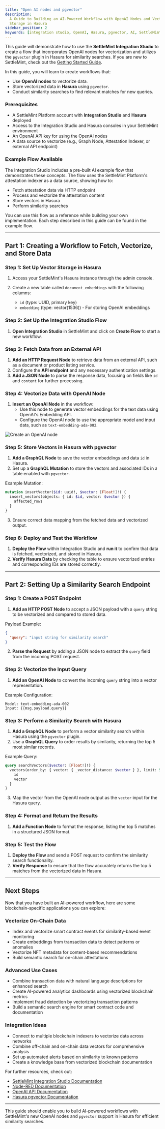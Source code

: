 ```yaml
---
title: "Open AI nodes and pgvector"
description:
  A Guide to Building an AI-Powered Workflow with OpenAI Nodes and Vector
  Storage in Hasura
sidebar_position: 2
keywords: [integration studio, OpenAI, Hasura, pgvector, AI, SettleMint]
---
```


This guide will demonstrate how to use the **SettleMint Integration Studio** to
create a flow that incorporates OpenAI nodes for vectorization and utilizes the
`pgvector` plugin in Hasura for similarity searches. If you are new to
SettleMint, check out the
[Getting Started Guide](/launching-the-platform/managed-cloud-deployment/quickstart).

In this guide, you will learn to create workflows that:

- Use **OpenAI nodes** to vectorize data.
- Store vectorized data in **Hasura** using `pgvector`.
- Conduct similarity searches to find relevant matches for new queries.

### Prerequisites

- A SettleMint Platform account with **Integration Studio** and **Hasura**
  deployed
- Access to the Integration Studio and Hasura consoles in your SettleMint
  environment
- An OpenAI API key for using the OpenAI nodes
- A data source to vectorize (e.g., Graph Node, Attestation Indexer, or external
  API endpoint)

### Example Flow Available

The Integration Studio includes a pre-built AI example flow that demonstrates
these concepts. The flow uses the SettleMint Platform's attestation indexer as a
data source, showing how to:

- Fetch attestation data via HTTP endpoint
- Process and vectorize the attestation content
- Store vectors in Hasura
- Perform similarity searches

You can use this flow as a reference while building your own implementation.
Each step described in this guide can be found in the example flow.

---

## Part 1: Creating a Workflow to Fetch, Vectorize, and Store Data

### Step 1: Set Up Vector Storage in Hasura

1. Access your SettleMint's Hasura instance through the admin console.

2. Create a new table called `document_embeddings` with the following columns:
   - `id` (type: UUID, primary key)
   - `embedding` (type: vector(1536)) - For storing OpenAI embeddings

### Step 2: Set Up the Integration Studio Flow

1. **Open Integration Studio** in SettleMint and click on **Create Flow** to
   start a new workflow.

### Step 3: Fetch Data from an External API

1. **Add an HTTP Request Node** to retrieve data from an external API, such as a
   document or product listing service.
2. Configure the **API endpoint** and any necessary authentication settings.
3. **Add a JSON Node** to parse the response data, focusing on fields like `id`
   and `content` for further processing.

### Step 4: Vectorize Data with OpenAI Node

1. **Insert an OpenAI Node** in the workflow:
   - Use this node to generate vector embeddings for the text data using
     OpenAI's Embedding API.
   - Configure the OpenAI node to use the appropriate model and input data, such
     as `text-embedding-ada-002`.

![Create an OpenAI node](../../img/developer-guides/openai-node.png)

### Step 5: Store Vectors in Hasura with pgvector

1. **Add a GraphQL Node** to save the vector embeddings and data `id` in Hasura.
2. Set up a **GraphQL Mutation** to store the vectors and associated IDs in a
   table enabled with `pgvector`.

Example Mutation:

```graphql
mutation insertVector($id: uuid!, $vector: [Float!]!) {
  insert_vectors(objects: { id: $id, vector: $vector }) {
    affected_rows
  }
}
```

3. Ensure correct data mapping from the fetched data and vectorized output.

### Step 6: Deploy and Test the Workflow

1. **Deploy the Flow** within Integration Studio and **run it** to confirm that
   data is fetched, vectorized, and stored in Hasura.
2. **Verify Hasura Data** by checking the table to ensure vectorized entries and
   corresponding IDs are stored correctly.

---

## Part 2: Setting Up a Similarity Search Endpoint

### Step 1: Create a POST Endpoint

1. **Add an HTTP POST Node** to accept a JSON payload with a `query` string to
   be vectorized and compared to stored data.

Payload Example:

```json
{
  "query": "input string for similarity search"
}
```

2. **Parse the Request** by adding a JSON node to extract the `query` field from
   the incoming POST request.

### Step 2: Vectorize the Input Query

1. **Add an OpenAI Node** to convert the incoming `query` string into a vector
   representation.

Example Configuration:

```text
Model: text-embedding-ada-002
Input: {{msg.payload.query}}
```

### Step 3: Perform a Similarity Search with Hasura

1. **Add a GraphQL Node** to perform a vector similarity search within Hasura
   using the `pgvector` plugin.
2. Use a **GraphQL Query** to order results by similarity, returning the top 5
   most similar records.

Example Query:

```graphql
query searchVectors($vector: [Float!]!) {
  vectors(order_by: { vector: { _vector_distance: $vector } }, limit: 5) {
    id
    vector
  }
}
```

3. Map the vector from the OpenAI node output as the `vector` input for the
   Hasura query.

### Step 4: Format and Return the Results

1. **Add a Function Node** to format the response, listing the top 5 matches in
   a structured JSON format.

### Step 5: Test the Flow

1. **Deploy the Flow** and send a POST request to confirm the similarity search
   functionality.
2. **Verify Response** to ensure that the flow accurately returns the top 5
   matches from the vectorized data in Hasura.

---

## Next Steps

Now that you have built an AI-powered workflow, here are some
blockchain-specific applications you can explore:

### Vectorize On-Chain Data

- Index and vectorize smart contract events for similarity-based event
  monitoring
- Create embeddings from transaction data to detect patterns or anomalies
- Vectorize NFT metadata for content-based recommendations
- Build semantic search for on-chain attestations

### Advanced Use Cases

- Combine transaction data with natural language descriptions for enhanced
  search
- Create AI-powered analytics dashboards using vectorized blockchain metrics
- Implement fraud detection by vectorizing transaction patterns
- Build a semantic search engine for smart contract code and documentation

### Integration Ideas

- Connect to multiple blockchain indexers to vectorize data across networks
- Combine off-chain and on-chain data vectors for comprehensive analysis
- Set up automated alerts based on similarity to known patterns
- Create a knowledge base from vectorized blockchain documentation

For further resources, check out:

- [SettleMint Integration Studio Documentation](/building-with-settlemint/integration-studio/)
- [Node-RED Documentation](https://nodered.org/docs/)
- [OpenAI API Documentation](https://openai.com/docs/)
- [Hasura pgvector Documentation](https://hasura.io/docs/3.0/connectors/postgresql/native-operations/vector-search/)

---

This guide should enable you to build AI-powered workflows with SettleMint's new
OpenAI nodes and `pgvector` support in Hasura for efficient similarity searches.